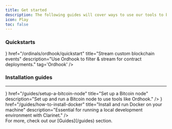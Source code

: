 ```yaml
---
title: Get started
description: The following guides will cover ways to use our tools to build apps on Stacks.
icon: Play
toc: false
---
```



### Quickstarts

<Cards>
  <SecondaryCard
    icon={<Database className='text-primary' />}
    href="/ordinals/ordhook/quickstart"
    title="Stream custom blockchain events"
    description="Use Ordhook to filter & stream for contract deployments."
    tag='Ordhook'
  />
</Cards>

<div className='flex flex-col space-y-3'>

### Installation guides

---

<Cards>
  <SmallCard
    icon={<Store className='text-primary' />}
    href="/guides/setup-a-bitcoin-node"
    title="Set up a Bitcoin node"
    description="Set up and run a Bitcoin node to use tools like Ordhook."
  />
  <SmallCard
    icon={<Scale className='text-primary' />}
    href="/guides/how-to-install-docker"
    title="Install and run Docker on your machine"
    description="Essential for running a local development environment with Clarinet."
  />
</Cards>

</div>

<Callout>
For more, check out our [Guides](/guides) section.
</Callout>
